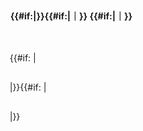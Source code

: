 <div class="lyrics a-c roundy {{#if: {{{color|}}}|s-{{{color}}}| bg-{{{border|关都}}} bd-{{{outline|关都}}} }}" style="display:grid; grid-template-columns: repeat(auto-fit, minmax({{{colMinWidth|260px}}}, 1fr)); gap: 2px; padding: 2px;">

<div style="display:flex; flex-flow: column nowrap;">
<div class="at-c roundy-6 bgl-{{{color|{{{border|关都}}}}}}" style="margin-bottom: 2px; padding:1px; font-weight:bold;">{{{lang1|日文}}}</div>
<div class="roundy-6 bgwhite" style="padding:1px; flex-grow: 1; white-space: nowrap; overflow: auto;">
{{{lyric1}}}
</div>
</div>

<!-- row: A trick to keep flexbox layout through Toggle -->
<div class="{{#if: {{{lyric3|}}}|lyrics-col-2}} row" style="flex-flow: column nowrap; margin: 0;">
<div class="at-c roundy-6 bgl-{{{color|{{{border|关都}}}}}}" style="margin-bottom: 2px; padding:1px; font-weight:bold;">{{{lang2|中文}}}{{#if:{{{z2|}}}|{{tt|*|斜体字为暂译}}}}{{#if:{{{lyric3|}}}|｜<span class="_toggler_hide-lyrics-col-2 _toggler_show-lyrics-col-3">{{{lang3}}}</span>}} {{#if:{{{lyric4|}}}|｜<span class="_toggler_hide-lyrics-col-2 _toggler_show-lyrics-col-4">{{{lang4}}}</span>}}</div>
<div class="roundy-6 bgwhite" style="padding:1px; flex-grow: 1; white-space: nowrap; overflow: auto;">
{{{lyric2}}}
</div>
</div>
{{#if: {{{lyric3|}}}|
<div class="lyrics-col-3 row" style="display: none; flex-flow: column nowrap; margin: 0;">
<div class="at-c roundy-6 bgl-{{{color|{{{border|关都}}}}}}" style="margin-bottom: 2px; padding:1px; font-weight:bold;"><span class="_toggler_hide-lyrics-col-3 _toggler_show-lyrics-col-2">{{{lang2|中文}}}</span>｜{{{lang3}}}{{#if:{{{z3|}}}|{{tt|*|斜体字为暂译}}}}{{#if:{{{lyric4|}}}|｜<span class="_toggler_hide-lyrics-col-3 _toggler_show-lyrics-col-4">{{{lang4}}}</span>}}</div>
<div class="roundy-6 bgwhite" style="padding:1px; flex-grow: 1; white-space: nowrap; overflow: auto;">
{{{lyric3}}}
</div>
</div>
|}}{{#if: {{{lyric4|}}}|
<div class="lyrics-col-4 row" style="display: none; flex-flow: column nowrap; margin: 0;">
<div class="at-c roundy-6 bgl-{{{color|{{{border|关都}}}}}}" style="margin-bottom: 2px; padding:1px; font-weight:bold;"><span class="_toggler_hide-lyrics-col-4 _toggler_show-lyrics-col-2">{{{lang2|中文}}}<span class="_toggler_hide-lyrics-col-4 _toggler_show-lyrics-col-3">{{{lang3}}}</span>｜</span>｜{{{lang4}}}{{#if:{{{z4|}}}|{{tt|*|斜体字为暂译}}}}</div>
<div class="roundy-6 bgwhite" style="padding:1px; flex-grow: 1; white-space: nowrap; overflow: auto;">
{{{lyric4}}}
</div>
</div>
|}}
</div>
